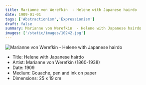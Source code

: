```yaml
---
title: Marianne von Werefkin  - Helene with Japanese hairdo
date: 1909-01-01
tags: ['Abstractionism','Expressionism']
draft: false
summary: Marianne von Werefkin  - Helene with Japanese hairdo
images: ['/static/images/10242.jpg']
---
```


![Marianne von Werefkin  - Helene with Japanese hairdo](/static/images/10242.jpg)

* Title: Helene with Japanese hairdo
* Artist: Marianne von Werefkin  (1860-1938)
* Date: 1909
* Medium: Gouache, pen and ink on paper
* Dimensions: 25 x 19 cm


